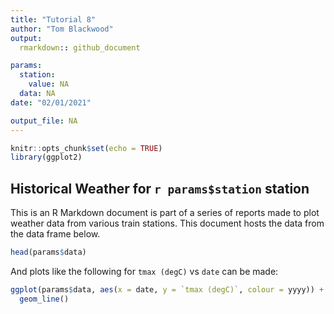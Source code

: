 ```yaml
---
title: "Tutorial 8"
author: "Tom Blackwood"
output: 
  rmarkdown:: github_document

params: 
  station: 
    value: NA
  data: NA
date: "02/01/2021"

output_file: NA
---
```


```r
knitr::opts_chunk$set(echo = TRUE)
library(ggplot2)
```

## Historical Weather for `r params$station` station

This is an R Markdown document is part of a series of reports made to plot weather data from various train stations.
This document hosts the data from the data frame below.

```r
head(params$data)
```

And plots like the following for `tmax (degC)` vs `date` can be made:

```r
ggplot(params$data, aes(x = date, y = `tmax (degC)`, colour = yyyy)) + 
  geom_line()
```